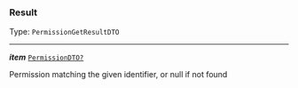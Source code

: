 


### Result

Type: `PermissionGetResultDTO`

---

***item*** [`PermissionDTO?`](/docs/permissiondto--page#permissiondto)

Permission matching the given identifier, or null if not found


